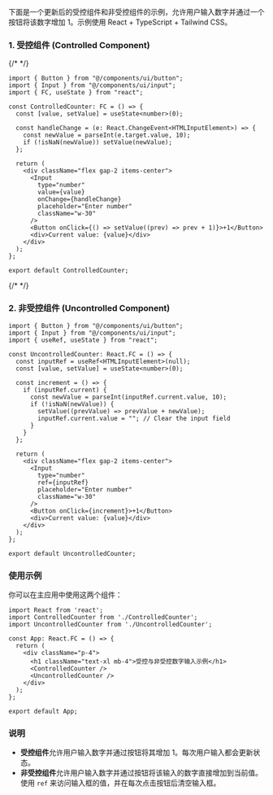 
下面是一个更新后的受控组件和非受控组件的示例，允许用户输入数字并通过一个按钮将该数字增加 1。示例使用 React + TypeScript + Tailwind CSS。

### 1. 受控组件 (Controlled Component)

<ControlledCounter />

{/* <CodeBlockWrapper> */}
```tsx
import { Button } from "@/components/ui/button";
import { Input } from "@/components/ui/input";
import { FC, useState } from "react";

const ControlledCounter: FC = () => {
  const [value, setValue] = useState<number>(0);

  const handleChange = (e: React.ChangeEvent<HTMLInputElement>) => {
    const newValue = parseInt(e.target.value, 10);
    if (!isNaN(newValue)) setValue(newValue);
  };

  return (
    <div className="flex gap-2 items-center">
      <Input
        type="number"
        value={value}
        onChange={handleChange}
        placeholder="Enter number"
        className="w-30"
      />
      <Button onClick={() => setValue((prev) => prev + 1)}>+1</Button>
      <div>Current value: {value}</div>
    </div>
  );
};

export default ControlledCounter;
```
{/* </CodeBlockWrapper> */}


### 2. 非受控组件 (Uncontrolled Component)
<UncontrolledCounter/>

```tsx
import { Button } from "@/components/ui/button";
import { Input } from "@/components/ui/input";
import { useRef, useState } from "react";

const UncontrolledCounter: React.FC = () => {
  const inputRef = useRef<HTMLInputElement>(null);
  const [value, setValue] = useState<number>(0);

  const increment = () => {
    if (inputRef.current) {
      const newValue = parseInt(inputRef.current.value, 10);
      if (!isNaN(newValue)) {
        setValue((prevValue) => prevValue + newValue);
        inputRef.current.value = ""; // Clear the input field
      }
    }
  };

  return (
    <div className="flex gap-2 items-center">
      <Input
        type="number"
        ref={inputRef}
        placeholder="Enter number"
        className="w-30"
      />
      <Button onClick={increment}>+1</Button>
      <div>Current value: {value}</div>
    </div>
  );
};

export default UncontrolledCounter;
```

### 使用示例

你可以在主应用中使用这两个组件：

```tsx
import React from 'react';
import ControlledCounter from './ControlledCounter';
import UncontrolledCounter from './UncontrolledCounter';

const App: React.FC = () => {
  return (
    <div className="p-4">
      <h1 className="text-xl mb-4">受控与非受控数字输入示例</h1>
      <ControlledCounter />
      <UncontrolledCounter />
    </div>
  );
};

export default App;
```

### 说明

- **受控组件**允许用户输入数字并通过按钮将其增加 1。每次用户输入都会更新状态。
- **非受控组件**允许用户输入数字并通过按钮将该输入的数字直接增加到当前值。使用 `ref` 来访问输入框的值，并在每次点击按钮后清空输入框。